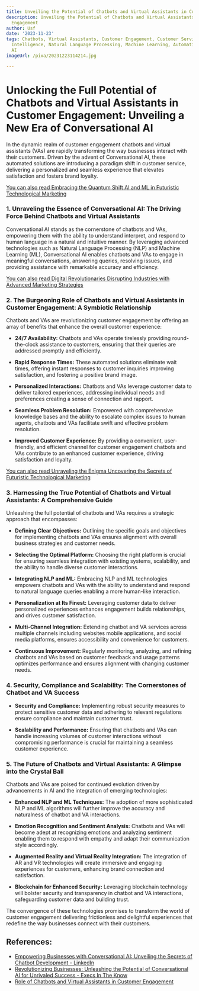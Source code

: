 ```yaml
---
title: Unveiling the Potential of Chatbots and Virtual Assistants in Customer Engagement
description: Unveiling the Potential of Chatbots and Virtual Assistants in Customer
  Engagement
author: Usf
date: '2023-11-23'
tags: Chatbots, Virtual Assistants, Customer Engagement, Customer Service, Artificial
  Intelligence, Natural Language Processing, Machine Learning, Automation, Conversational
  AI
imageUrl: /pixa/20231223114214.jpg

---
```

# Unlocking the Full Potential of Chatbots and Virtual Assistants in Customer Engagement: Unveiling a New Era of Conversational AI

In the dynamic realm of customer engagement chatbots and virtual assistants (VAs) are rapidly  transforming the way businesses interact with their customers. Driven by the advent of Conversational AI, these  automated  solutions are  introducing a paradigm shift in customer service, delivering a personalized and seamless experience  that  elevates satisfaction  and fosters brand loyalty.

[You can also read Embracing the Quantum Shift AI and ML in Futuristic Technological Marketing](Embracing%20the%20Quantum%20Shift%20AI%20and%20ML%20in%20Futuristic%20Technological%20Marketing)


###  1. Unraveling the Essence of Conversational AI:  The Driving Force Behind Chatbots and Virtual  Assistants

Conversational AI stands  as the  cornerstone of chatbots and VAs, empowering them with the ability to understand interpret, and respond to human language in  a natural and intuitive manner. By leveraging  advanced technologies  such as  Natural Language Processing (NLP) and Machine Learning (ML), Conversational AI enables chatbots and VAs  to engage in meaningful conversations, answering  queries, resolving issues, and providing  assistance with remarkable accuracy and efficiency.

[You can also read Digital Revolutionaries Disrupting Industries with Advanced Marketing Strategies](Digital%20Revolutionaries%20Disrupting%20Industries%20with%20Advanced%20Marketing%20Strategies)


### 2. The Burgeoning Role of Chatbots and Virtual Assistants in Customer Engagement: A  Symbiotic Relationship

Chatbots and VAs are revolutionizing customer engagement by offering an  array  of benefits that enhance the overall customer experience:

- **24/7 Availability:** Chatbots and VAs operate tirelessly providing round-the-clock assistance to customers, ensuring that their queries are addressed promptly and efficiently.

- **Rapid Response Times:** These  automated solutions eliminate wait  times, offering  instant responses to customer inquiries improving satisfaction, and fostering a positive brand  image.

- **Personalized Interactions:** Chatbots and VAs leverage customer data to  deliver tailored experiences, addressing individual needs  and preferences creating a sense of connection and rapport.

-  **Seamless Problem Resolution:** Empowered with comprehensive knowledge bases  and the ability to escalate complex issues to human agents, chatbots and VAs facilitate swift and  effective problem resolution.

- **Improved Customer  Experience:** By  providing a convenient,  user-friendly, and efficient channel for customer engagement chatbots and VAs contribute to an enhanced customer experience,  driving satisfaction and loyalty.

[You can also read Unraveling the Enigma Uncovering the Secrets of Futuristic  Technological Marketing](Unraveling%20the%20Enigma%20Uncovering%20the%20Secrets%20of%20Futuristic%20Technological%20Marketing)


### 3.  Harnessing the True Potential of Chatbots and  Virtual Assistants: A Comprehensive Guide

Unleashing  the full potential of chatbots  and VAs  requires a strategic approach that encompasses:

- **Defining Clear Objectives:** Outlining the specific goals and objectives for implementing  chatbots and VAs ensures alignment with overall business strategies  and customer needs.

- **Selecting the Optimal Platform:** Choosing the right  platform is crucial for ensuring seamless integration  with existing systems,  scalability, and the ability to handle diverse customer  interactions.

-  **Integrating NLP and ML:** Embracing NLP and ML technologies  empowers  chatbots and  VAs with the ability to understand and respond to natural language queries enabling a more human-like interaction.

- **Personalization  at Its Finest:** Leveraging  customer data to  deliver personalized experiences enhances engagement builds relationships, and drives customer satisfaction.

- **Multi-Channel Integration:** Extending chatbot and VA services across multiple channels including websites mobile applications, and social media platforms,  ensures  accessibility and convenience for customers.

- **Continuous Improvement:** Regularly monitoring, analyzing, and refining chatbots  and VAs based on customer feedback and usage patterns optimizes performance and ensures alignment with changing  customer needs.

### 4. Security,  Compliance and Scalability: The Cornerstones of Chatbot and VA Success

- **Security and Compliance:** Implementing robust security measures to protect sensitive customer data and adhering to relevant regulations ensure compliance and maintain customer trust.

- **Scalability and Performance:** Ensuring that chatbots and VAs can  handle increasing volumes of customer interactions without  compromising performance is crucial for maintaining a seamless customer experience.

### 5. The Future of  Chatbots and Virtual Assistants: A Glimpse into the Crystal Ball

Chatbots and VAs are poised for continued evolution driven by advancements in AI and the integration  of emerging technologies:

- **Enhanced NLP and ML Techniques:**  The adoption of  more  sophisticated  NLP and ML algorithms will further improve the accuracy and naturalness of chatbot and VA interactions.

- **Emotion Recognition and Sentiment  Analysis:** Chatbots and VAs will become adept at recognizing emotions and analyzing sentiment enabling them to respond with empathy and adapt their communication style accordingly.

- **Augmented Reality and Virtual Reality Integration:** The integration of AR and VR technologies will create immersive and  engaging experiences for customers, enhancing brand connection and satisfaction.

- **Blockchain for  Enhanced Security:** Leveraging  blockchain technology will bolster security and transparency  in chatbot and VA interactions, safeguarding customer data  and building trust.

The convergence of  these technologies promises to transform the world of customer engagement delivering frictionless and delightful experiences that redefine the way businesses connect with their customers.

## References:
- [Empowering Businesses with Conversational AI: Unveiling the Secrets of Chatbot Development - LinkedIn](https://www.linkedin.com/pulse/empowering-businesses-conversational-ai-unveiling-secrets-hrwwf?trk=article-ssr-frontend-pulse_more-articles_related-content-card)
- [Revolutionizing Businesses: Unleashing the Potential of Conversational AI for Unrivaled Success - Execs In The Know](https://execsintheknow.com/blog/revolutionizing-businesses-unleashing-the-potential-of-conversational-ai-for-unrivaled-success/)
- [Role of Chatbots and Virtual Assistants in Customer Engagement](https://www.pixelettetech.com/role-of-chatbots-virtual-assistants-in-customer-engagement/)
